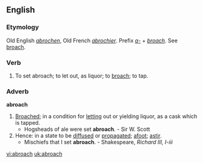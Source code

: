 ==English==
===Etymology===
Old English ''[[abrochen]]'', Old French ''[[abrochier]]''. Prefix ''[[a-]]'' + ''[[broach]]''. See [[broach]].

===Verb===
{{en-verb|abroach|es}}

# {{transitive}} {{obsolete}} To set abroach; to let out, as liquor; to [[broach]]; to tap.

===Adverb===
'''abroach'''
# [[broach|Broached]]; in a condition for [[letting]] out or yielding liquor, as a cask which is tapped.
#* Hogsheads of ale were set '''abroach'''. - Sir W. Scott
# Hence: in a state to be [[diffused]] or [[propagated]]; [[afoot]]; [[astir]].
#* Mischiefs that I set '''abroach'''. - Shakespeare, ''Richard III, I-iii''

[[vi:abroach]]
[[uk:abroach]]